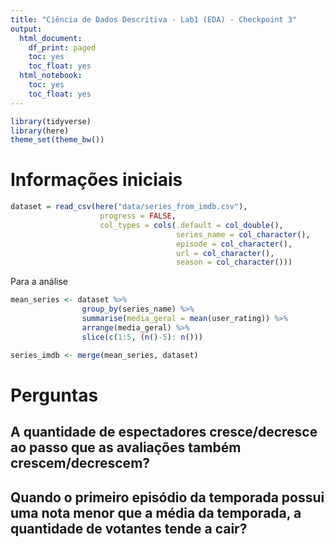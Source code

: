 ```yaml
---
title: "Ciência de Dados Descritiva - Lab1 (EDA) - Checkpoint 3"
output:
  html_document:
    df_print: paged
    toc: yes
    toc_float: yes
  html_notebook:
    toc: yes
    toc_float: yes
---
```


```r
library(tidyverse)
library(here)
theme_set(theme_bw())
```

# Informações iniciais

```r

dataset = read_csv(here("data/series_from_imdb.csv"), 
                    progress = FALSE,
                    col_types = cols(.default = col_double(), 
                                     series_name = col_character(), 
                                     episode = col_character(), 
                                     url = col_character(),
                                     season = col_character()))

```

Para a análise 

```r

mean_series <- dataset %>%
                group_by(series_name) %>%
                summarise(media_geral = mean(user_rating)) %>%
                arrange(media_geral) %>% 
                slice(c(1:5, (n()-5): n()))

series_imdb <- merge(mean_series, dataset)

```


# Perguntas

## A quantidade de espectadores cresce/decresce ao passo que as avaliações também crescem/decrescem?

## Quando o primeiro episódio da temporada possui uma nota menor que a média da temporada, a quantidade de votantes tende a cair?

